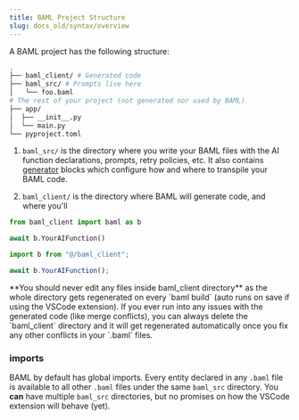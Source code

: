 ```yaml
---
title: BAML Project Structure
slug: docs_old/syntax/overview
---
```



A BAML project has the following structure:

```bash
.
├── baml_client/ # Generated code
├── baml_src/ # Prompts live here
│   └── foo.baml
# The rest of your project (not generated nor used by BAML)
├── app/
│  ├── __init__.py
│  └── main.py
└── pyproject.toml

```

1. `baml_src/` is the directory where you write your BAML files with the AI
   function declarations, prompts, retry policies, etc. It also contains
   [generator](/syntax/generator) blocks which configure how and where to
   transpile your BAML code.

2. `baml_client/` is the directory where BAML will generate code, and where you'll

<CodeGroup>

```python Python
from baml_client import baml as b

await b.YourAIFunction()
```

```typescript TypeScript
import b from "@/baml_client";

await b.YourAIFunction();
```

</CodeGroup>

<Warning>
  **You should never edit any files inside baml_client directory** as the whole
  directory gets regenerated on every `baml build` (auto runs on save if using
  the VSCode extension).
</Warning>

<Tip>
  If you ever run into any issues with the generated code (like merge
  conflicts), you can always delete the `baml_client` directory and it will get
  regenerated automatically once you fix any other conflicts in your `.baml`
  files.
</Tip>

### imports

BAML by default has global imports. Every entity declared in any `.baml` file
is available to all other `.baml` files under the same `baml_src` directory.
You **can** have multiple `baml_src` directories, but no promises on how the
VSCode extension will behave (yet).
